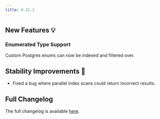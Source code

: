 ```yaml
---
title: 0.12.1
---
```


## New Features 💡

### Enumerated Type Support

Custom Postgres enums can now be indexed and filtered over.

## Stability Improvements 💪

- Fixed a bug where parallel index scans could return incorrect results.

## Full Changelog

The full changelog is available [here](https://github.com/paradedb/paradedb/releases/tag/v0.12.1).
